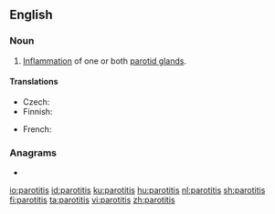 ==English==

===Noun===
{{en-noun|parotitides}}
{{wikipedia}}

# {{lb|en|pathology}} [[inflammation|Inflammation]] of one or both [[parotid gland]]s.

====Translations====
{{trans-top|inflammation of parotid gland}}
* Czech: {{t|cs|parotitida|f}}
* Finnish: {{t|fi|parotiitti}}
{{trans-mid}}
* French: {{t+|fr|parotidite|f}}
{{trans-bottom}}

===Anagrams===
* {{l|en|topiarist}}

[[io:parotitis]]
[[id:parotitis]]
[[ku:parotitis]]
[[hu:parotitis]]
[[nl:parotitis]]
[[sh:parotitis]]
[[fi:parotitis]]
[[ta:parotitis]]
[[vi:parotitis]]
[[zh:parotitis]]